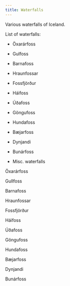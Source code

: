 ```yaml
---
title: Waterfalls
---
```


Various waterfalls of Iceland.

List of waterfalls:

- Öxarárfoss
- Gulfoss
- Barnafoss
- Hraunfossar
- Fossfjörður
- Háifoss
- Úðafoss
- Göngufoss
- Hundafoss
- Bæjarfoss
- Dynjandi
- Bunárfoss

- Misc. waterfalls

::::{.cr-section}

Öxarárfoss

Gullfoss

Barnafoss

Hraunfossar

Fossfjörður

Háifoss

Úðafoss

Göngufoss

Hundafoss

Bæjarfoss

Dynjandi

Bunárfoss

::::